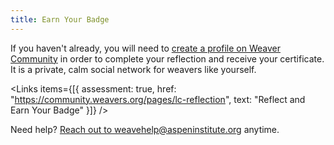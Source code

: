 ```yaml
---
title: Earn Your Badge
---
```


If you haven't already, you will need to [create a profile on Weaver Community](https://community.weavers.org/pages/welcome) in order to complete your reflection and receive your certificate. It is a private, calm social network for weavers like yourself.

<Links
  items={[{
    assessment: true,
    href: "https://community.weavers.org/pages/lc-reflection",
    text: "Reflect and Earn Your Badge"
  }]}
/>

Need help? [Reach out to weavehelp@aspeninstitute.org](mailto:weavehelp@aspeninstitute.org) anytime.
